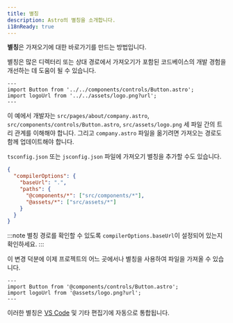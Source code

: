```yaml
---
title: 별칭
description: Astro의 별칭을 소개합니다.
i18nReady: true
---
```


**별칭**은 가져오기에 대한 바로가기를 만드는 방법입니다.

별칭은 많은 디렉터리 또는 상대 경로에서 가져오기가 포함된 코드베이스의 개발 경험을 개선하는 데 도움이 될 수 있습니다.

```astro title="src/pages/about/company.astro" del="../../components" del="../../assets"
---
import Button from '../../components/controls/Button.astro';
import logoUrl from '../../assets/logo.png?url';
---
```

이 예에서 개발자는 `src/pages/about/company.astro`, `src/components/controls/Button.astro`, `src/assets/logo.png` 세 파일 간의 트리 관계를 이해해야 합니다. 그리고 `company.astro` 파일을 옮기려면 가져오는 경로도 함께 업데이트해야 합니다.

`tsconfig.json` 또는 `jsconfig.json` 파일에 가져오기 별칭을 추가할 수도 있습니다.

```json title="tsconfig.json" ins={5-6}
{
  "compilerOptions": {
    "baseUrl": ".",
    "paths": {
      "@components/*": ["src/components/*"],
      "@assets/*": ["src/assets/*"]
    }
  }
}
```

:::note
별칭 경로를 확인할 수 있도록 `compilerOptions.baseUrl`이 설정되어 있는지 확인하세요.
:::

이 변경 덕분에 이제 프로젝트의 어느 곳에서나 별칭을 사용하여 파일을 가져올 수 있습니다.

```astro title="src/pages/about/company.astro" ins="@components" ins="@assets"
---
import Button from '@components/controls/Button.astro';
import logoUrl from '@assets/logo.png?url';
---
```

이러한 별칭은 [VS Code](https://code.visualstudio.com/docs/languages/jsconfig) 및 기타 편집기에 자동으로 통합됩니다.
